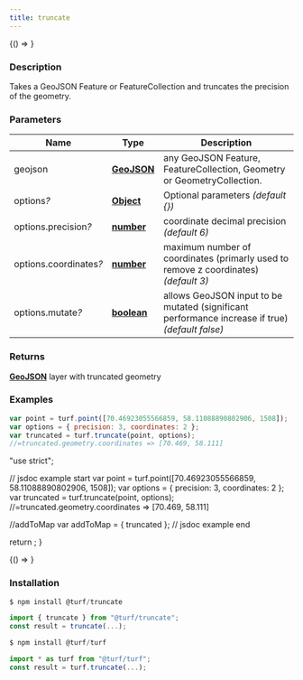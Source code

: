 ```yaml
---
title: truncate
---
```



<!-- Expose turf as global var for experimenting in the browser console -->

<BrowserOnly>{() => <WindowTurfGlobal turf={turf} />}</BrowserOnly>

### Description

Takes a GeoJSON Feature or FeatureCollection and truncates the precision of the geometry.

### Parameters

| Name                        | Type                                                                                              | Description                                                                                     |
| --------------------------- | ------------------------------------------------------------------------------------------------- | ----------------------------------------------------------------------------------------------- |
| geojson                     | **[GeoJSON](https://tools.ietf.org/html/rfc7946#section-3)**                                      | any GeoJSON Feature, FeatureCollection, Geometry or GeometryCollection.                         |
| options<i>?</i>             | **[Object](https://developer.mozilla.org/docs/Web/JavaScript/Reference/Global_Objects/Object)**   | Optional parameters _(default \{\})_                                                            |
| options.precision<i>?</i>   | **[number](https://developer.mozilla.org/docs/Web/JavaScript/Reference/Global_Objects/Number)**   | coordinate decimal precision _(default 6)_                                                      |
| options.coordinates<i>?</i> | **[number](https://developer.mozilla.org/docs/Web/JavaScript/Reference/Global_Objects/Number)**   | maximum number of coordinates (primarly used to remove z coordinates) _(default 3)_             |
| options.mutate<i>?</i>      | **[boolean](https://developer.mozilla.org/docs/Web/JavaScript/Reference/Global_Objects/Boolean)** | allows GeoJSON input to be mutated (significant performance increase if true) _(default false)_ |

### Returns

**[GeoJSON](https://tools.ietf.org/html/rfc7946#section-3)** layer with truncated geometry

### Examples

```javascript
var point = turf.point([70.46923055566859, 58.11088890802906, 1508]);
var options = { precision: 3, coordinates: 2 };
var truncated = turf.truncate(point, options);
//=truncated.geometry.coordinates => [70.469, 58.111]
```

  "use strict";

  // jsdoc example start
  var point = turf.point([70.46923055566859, 58.11088890802906, 1508]);
  var options = { precision: 3, coordinates: 2 };
  var truncated = turf.truncate(point, options);
  //=truncated.geometry.coordinates => [70.469, 58.111]

  //addToMap
  var addToMap = { truncated };
  // jsdoc example end

  return <ExampleMap addToMap={addToMap} />;
}

<BrowserOnly>{() => <Map0 />}</BrowserOnly>

### Installation

```javascript
$ npm install @turf/truncate

import { truncate } from "@turf/truncate";
const result = truncate(...);
```

```javascript
$ npm install @turf/turf

import * as turf from "@turf/turf";
const result = turf.truncate(...);
```
